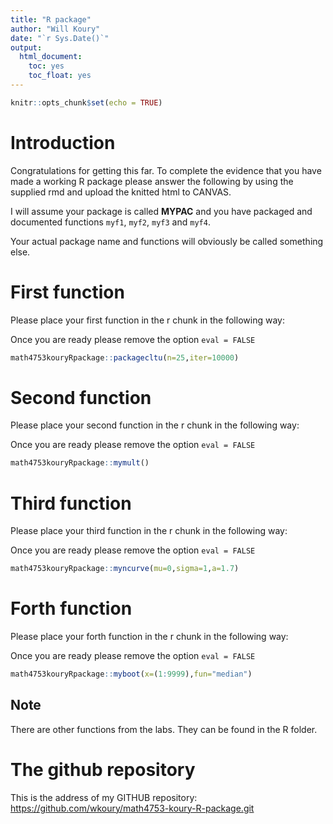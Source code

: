 ```yaml
---
title: "R package"
author: "Will Koury"
date: "`r Sys.Date()`"
output: 
  html_document:
    toc: yes
    toc_float: yes
---
```


```r
knitr::opts_chunk$set(echo = TRUE)
```

# Introduction



Congratulations for getting this far. To complete the evidence that you have made a working R package please answer the following by using the supplied rmd  and upload the knitted html to CANVAS.

I will assume your package is called **MYPAC** and you have packaged and documented functions `myf1`, `myf2`, `myf3` and `myf4`.

Your actual package name and functions will obviously be called something else.

# First function

Please place your first function in the r chunk in the following way:

Once you are ready please remove the option `eval = FALSE`

```r
math4753kouryRpackage::packagecltu(n=25,iter=10000)
```


# Second function

Please place your second function in the r chunk in the following way:

Once you are ready please remove the option `eval = FALSE`

```r
math4753kouryRpackage::mymult()
```


# Third function

Please place your third function in the r chunk in the following way:

Once you are ready please remove the option `eval = FALSE`

```r
math4753kouryRpackage::myncurve(mu=0,sigma=1,a=1.7)
```


# Forth function

Please place your forth function in the r chunk in the following way:

Once you are ready please remove the option `eval = FALSE`

```r
math4753kouryRpackage::myboot(x=(1:9999),fun="median")
```

## Note

There are other functions from the labs. They can be found in the R folder.

# The github repository
This is the address of my GITHUB repository:
<https://github.com/wkoury/math4753-koury-R-package.git>

